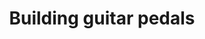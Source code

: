 ---
title: "Building guitar pedals"
publishedAt: "2025-03-12"
summary: "Puchasing individual components of an automatic watch and assembling a custom build"
images:
- "/images/projects/pedal/pedal1.jpg"
- "/images/projects/pedal/pedal2.jpg"
- "/images/projects/pedal/pedal3.jpg"
team:
- name: "Lorant One"
  role: "Software Engineer"
  avatar: "/images/avatar.jpg"
  linkedIn: "https://www.linkedin.com/company/once-ui/"
link: "https://once-ui.com/"
---